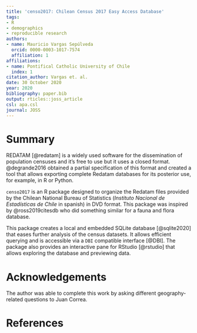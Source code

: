 ```yaml
---
title: 'censo2017: Chilean Census 2017 Easy Access Database'
tags:
- R
- demographics
- reproducible research
authors:
- name: Mauricio Vargas Sepúlveda
  orcid: 0000-0003-1017-7574
  affiliation: 1
affiliations:
- name: Pontifical Catholic University of Chile
  index: 1
citation_author: Vargas et. al.
date: 30 October 2020
year: 2020
bibliography: paper.bib
output: rticles::joss_article
csl: apa.csl
journal: JOSS
---
```


# Summary

REDATAM [@redatam] is a widely used software for the dissemination of population censuses and it's free to use but it uses a closed format. @degrande2016 obtained a partial specification of this format and created a tool that allows exporting complete Redatam databases for its posterior use, for example, in R or Python.

`censo2017` is an R package designed to organize the Redatam files provided by the Chilean National Bureau of Statistics (*Instituto Nacional de Estadísticas de Chile* in spanish) in DVD format. This package was inspired by @ross2019citesdb who did something similar for a fauna and flora database.

This package creates a local and embedded SQLite database [@sqlite2020] that eases further analysis of the census datasets. It allows efficient querying and is accessible via a `DBI` compatible interface [@DBI]. The package also provides an interactive pane for RStudio [@rstudio] that allows exploring the database and previewing data.

# Acknowledgements

The author was able to complete this work by asking different geography-related questions to Juan Correa.

# References
